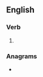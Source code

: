 ==English==

===Verb===
{{head|en|verb form}}

# {{en-past of|summer}}

===Anagrams===
* {{l|en|resummed}}